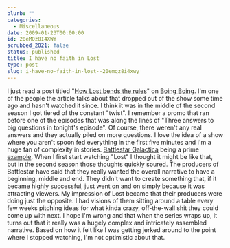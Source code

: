```yaml
---
blurb: ""
categories:
  - Miscellaneous
date: 2009-01-23T00:00:00
id: 20eMQz8I4XWY
scrubbed_2021: false
status: published
title: I have no faith in Lost
type: post
slug: i-have-no-faith-in-lost--20emqz8i4xwy
---
```


I just read a post titled
"[How Lost bends the rules](http://www.boingboing.net/2009/01/22/how-lost-bends-the-r.html)"
on [Boing Boing](http://www.boingboing.net/). I'm one of the people
the article talks about that dropped out of the show some time ago
and hasn't watched it since. I think it was in the middle of the
second season I got tiered of the constant "twist". I remember a
promo that ran before one of the episodes that was along the lines
of "Three answers to big questions in tonight's episode". Of
course, there weren't any real answers and they actually piled on
more questions. I love the idea of a show where you aren't spoon
fed everything in the first five minutes and I'm a huge fan of
complexity in stories.
[Battlestar Galactica](http://www.scifi.com/battlestar/) being a
prime
[example](http://www.alanwsmith.com/blog/2006/02/battlestar/). When
I first start watching "Lost" I thought it might be like that, but
in the second season those thoughts quickly soured. The producers
of Battlestar have said that they really wanted the overall
narrative to have a beginning, middle and end. They didn't want to
create something that, if it became highly successful, just went on
and on simply because it was attracting viewers. My impression of
Lost became that their producers were doing just the opposite. I
had visions of them sitting around a table every few weeks pitching
ideas for what kinda crazy, off-the-wall shit they could come up
with next. I hope I'm wrong and that when the series wraps up, it
turns out that it really was a hugely complex and intricately
assembled narrative. Based on how it felt like I was getting jerked
around to the point where I stopped watching, I'm not optimistic
about that.